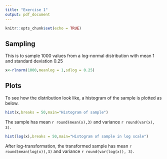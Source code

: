 ```yaml
---
title: "Exercise 1"
output: pdf_document
---
```


```r
knitr::opts_chunk$set(echo = TRUE)
```

## Sampling

This is to sample 1000 values from a log-normal distribution with mean 1 and standard deviation 0.25 

```r
x<-rlnorm(1000,meanlog = 1,sdlog = 0.25)

```

## Plots

To see how the distribution look like, a histogram of the sample is plotted as below.

```r
hist(x,breaks = 50,main="Histogram of sample")
```

The sample has mean `r round(mean(x),3) ` and variance `r round(var(x), 3)`.

```r
hist(log(x),breaks = 50,main="Histogram of sample in log scale")

```

 After log-transformation, the transformed sample has mean `r round(mean(log(x)),3) ` and variance `r round(var(log(x)), 3)`.